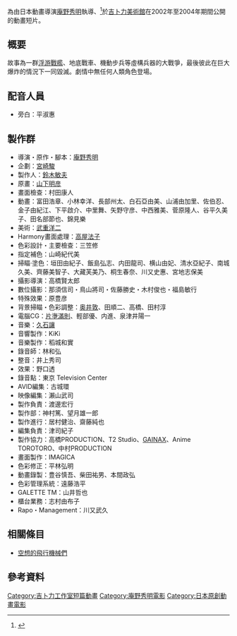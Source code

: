 {{NoteTA
|G1=Ghibli
}}
{{Infobox animanga/Headerofja
|標題= 空想的機械們裡破壞的發明
|圖像= 
|尺寸= 
|說明= 
|日文名稱= 空想の機械達の中の破壊の発明
|英文名稱= The Invention of Destruction in the Imaginary Machines
|假名= くうそう の きかいたち の なかのはかい の はつめい
|羅馬字= Kūsō no Kikaitachi no Hakai no Hatsumei
|類型= 動畫短片
}}
{{Infobox animanga/name
|common= {{flagicon|PRC}}{{flagicon|HKG}}{{flagicon|MAC}}{{flagicon|SGP}}{{flagicon|MYS}} 幻想机械之-{}-破坏的发明<br>{{flagicon|ROC}} 空想的機械們裡-{}-破壞的發明
}}
{{Infobox animanga/Movie
|標題= 空想的機械們裡破壞的發明
|導演= [[庵野秀明|庵野秀明]]
|製作= [[吉卜力工作室|吉卜力工作室]]
|上映日= 2002年10月2日
|片長= 2分47秒
|原作= 庵野秀明
|企畫= [[宮崎駿|宮崎駿]]
|腳本= 庵野秀明
|音樂= [[久石讓|久石讓]]
|Copyright= 
}}
{{Infobox animanga/Footerofja}}
{{nihongo|《'''空想的機械們裡破壞的發明'''》|空想の機械達の中の破壊の発明}}為由日本動畫導演[[庵野秀明|庵野秀明]]執導、<ref>{{cite web|url=http://khara.co.jp/hideakianno/works.html|script-title=ja:仕事履歴|work=Khara.co.jp|accessdate=2012-10-26|language=Ja|deadurl=yes|archiveurl=https://web.archive.org/web/20120723171651/http://khara.co.jp/hideakianno/works.html|archivedate=2012-07-23}}</ref>於[[吉卜力美術館|吉卜力美術館]]在2002年至2004年期間公開的動畫短片。

==概要==
故事為一群[[飛行戰艦|浮游戰艦]]、地底戰車、機動步兵等虛構兵器的大戰爭，最後彼此在巨大爆炸的情況下一同毀滅。劇情中無任何人類角色登場。

==配音人員==
*旁白：平淑惠

==製作群==
* 導演・原作・腳本：[[庵野秀明|庵野秀明]]
* 企劃：[[宮崎駿|宮崎駿]]
* 製作人：[[鈴木敏夫|鈴木敏夫]]
* 原畫：[[山下明彦|山下明彦]]
* 畫面檢查：村田康人
* 動畫：富田浩章、小林幸洋、長部州太、白石亞由美、山浦由加里、佐伯忍、金子由紀江、下平啟介、中里舞、矢野守彦、中西雅美、菅原隆人、谷平久美子、田名部節也、錦見樂
* 美術：[[武重洋二|武重洋二]]
* Harmony畫面處理：[[高屋法子|高屋法子]]
* 色彩設計・主要檢查：三笠修
* 指定補色：山崎紀代美
* 掃瞄‧塗色：垣田由紀子、飯島弘志、内田龍司、横山由妃、清水亞紀子、南城久美、齊藤美智子、大藏芙美乃、桐生春奈、川又史惠、宮地志保美
* 攝影導演：高橋賢太郎
* 數位攝影：那須信司・鳥山將司・佐藤勝史・木村俊也・福島敏行
* 特殊效果：{{lang|ja|榊}}原豊彦
* 背景掃瞄・色彩調整：[[奥井敦|奥井敦]]、{{lang|ja|薮}}田順二、高橋{{lang|ja|わたる}}、田村淳
* 電腦CG：[[片塰滿則|片塰滿則]]、輕部優、{{lang|ja|桝}}内進、泉津井陽一
* 音樂：[[久石讓|久石讓]]
* 音響製作：KiKi
* 音樂製作：稻城和實
* 錄音師：林和弘
* 整音：井上秀司
* 效果：野口透
* 錄音點：東京 Television Center
* AVID編集：古城環
* 映像編集：瀨山武司
* 製作負責：渡邊宏行
* 製作部：神村篤、望月雄一郎
* 製作進行：居村健治、齋藤純也
* 編集負責：津司紀子
* 製作協力：高橋PRODUCTION、T2 Studio、[[GAINAX|GAINAX]]、Anime TOROTORO、中村PRODUCTION
* 畫面製作：IMAGICA
* 色彩修正：平林弘明
* 動畫錄製：豊谷慎吾、柴田祐男、本間政弘
* 色彩管理系統：遠藤浩平
* GALETTE TM：山井哲也
* 櫃台業務：志村由布子
* Rapo・Management：川又武久

==相關條目==
*[[空想的飛行機械們|空想的飛行機械們]]

==參考資料==
{{reflist}}

{{庵野秀明監督作品}}
{{吉卜力工作室}}

{{DEFAULTSORT:Kūsō no Kikaitachi no Hakai no Hatsumei}}

[[Category:吉卜力工作室短篇動畫|Category:吉卜力工作室短篇動畫]]
[[Category:庵野秀明電影|Category:庵野秀明電影]]
[[Category:日本原創動畫電影|Category:日本原創動畫電影]]